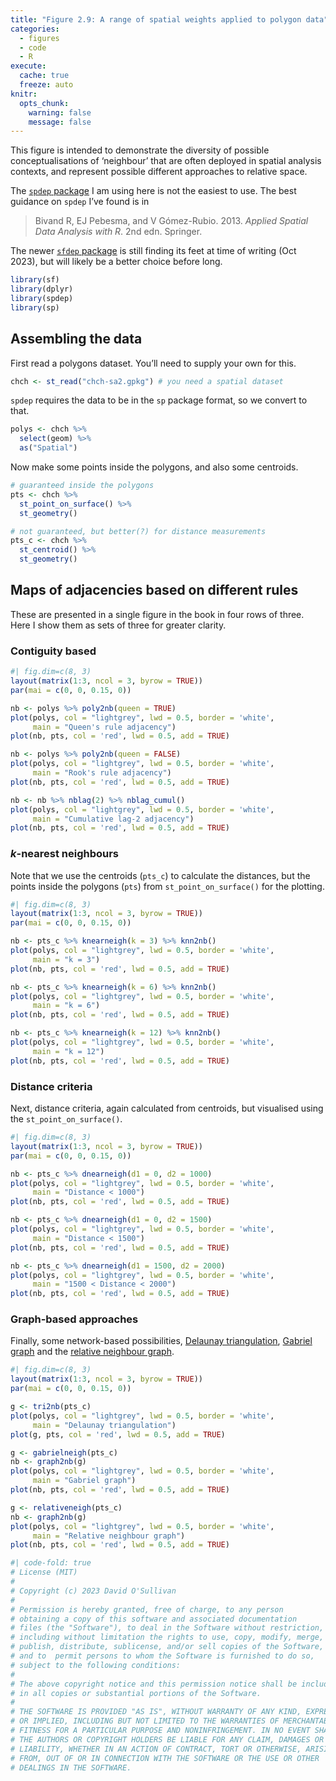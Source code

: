 ```yaml
---
title: "Figure 2.9: A range of spatial weights applied to polygon data"
categories: 
  - figures
  - code
  - R
execute: 
  cache: true
  freeze: auto
knitr:
  opts_chunk: 
    warning: false
    message: false
---
```


This figure is intended to demonstrate the diversity of possible conceptualisations of 'neighbour' that are often deployed in spatial analysis contexts, and represent possible different approaches to relative space. 

The [`spdep` package](https://cran.r-project.org/web/packages/spdep/index.html) I am using here is not the easiest to use. The best guidance on `spdep` I've found is in 

> Bivand R, EJ Pebesma, and V Gómez-Rubio. 2013. _Applied Spatial Data Analysis with R_. 2nd edn. Springer.

The newer [`sfdep` package](https://cran.r-project.org/package=sfdep) is still finding its feet at time of writing (Oct 2023), but will likely be a better choice before long.

```r
library(sf)
library(dplyr)
library(spdep)
library(sp)
```

## Assembling the data
First read a polygons dataset. You'll need to supply your own for this.

```r
chch <- st_read("chch-sa2.gpkg") # you need a spatial dataset
```

`spdep` requires the data to be in the `sp` package format, so we convert to that.

```r
polys <- chch %>%
  select(geom) %>%
  as("Spatial")
```

Now make some points inside the polygons, and also some centroids.

```r
# guaranteed inside the polygons
pts <- chch %>%
  st_point_on_surface() %>% 
  st_geometry()

# not guaranteed, but better(?) for distance measurements
pts_c <- chch %>%
  st_centroid() %>% 
  st_geometry()
```

## Maps of adjacencies based on different rules
These are presented in a single figure in the book in four rows of three. Here I show them as sets of three for greater clarity. 

### Contiguity based

```r
#| fig.dim=c(8, 3)
layout(matrix(1:3, ncol = 3, byrow = TRUE))
par(mai = c(0, 0, 0.15, 0))

nb <- polys %>% poly2nb(queen = TRUE)
plot(polys, col = "lightgrey", lwd = 0.5, border = 'white', 
     main = "Queen's rule adjacency")
plot(nb, pts, col = 'red', lwd = 0.5, add = TRUE)

nb <- polys %>% poly2nb(queen = FALSE)
plot(polys, col = "lightgrey", lwd = 0.5, border = 'white', 
     main = "Rook's rule adjacency")
plot(nb, pts, col = 'red', lwd = 0.5, add = TRUE)

nb <- nb %>% nblag(2) %>% nblag_cumul()
plot(polys, col = "lightgrey", lwd = 0.5, border = 'white', 
     main = "Cumulative lag-2 adjacency")
plot(nb, pts, col = 'red', lwd = 0.5, add = TRUE)
```

### _k_-nearest neighbours
Note that we use the centroids (`pts_c`) to calculate the distances, but the points inside the polygons (`pts`) from `st_point_on_surface()` for the plotting.

```r
#| fig.dim=c(8, 3)
layout(matrix(1:3, ncol = 3, byrow = TRUE))
par(mai = c(0, 0, 0.15, 0))

nb <- pts_c %>% knearneigh(k = 3) %>% knn2nb()
plot(polys, col = "lightgrey", lwd = 0.5, border = 'white', 
     main = "k = 3")
plot(nb, pts, col = 'red', lwd = 0.5, add = TRUE)

nb <- pts_c %>% knearneigh(k = 6) %>% knn2nb()
plot(polys, col = "lightgrey", lwd = 0.5, border = 'white', 
     main = "k = 6")
plot(nb, pts, col = 'red', lwd = 0.5, add = TRUE)

nb <- pts_c %>% knearneigh(k = 12) %>% knn2nb()
plot(polys, col = "lightgrey", lwd = 0.5, border = 'white', 
     main = "k = 12")
plot(nb, pts, col = 'red', lwd = 0.5, add = TRUE)
```

### Distance criteria
Next, distance criteria, again calculated from centroids, but visualised using the `st_point_on_surface()`.

```r
#| fig.dim=c(8, 3)
layout(matrix(1:3, ncol = 3, byrow = TRUE))
par(mai = c(0, 0, 0.15, 0))

nb <- pts_c %>% dnearneigh(d1 = 0, d2 = 1000)
plot(polys, col = "lightgrey", lwd = 0.5, border = 'white', 
     main = "Distance < 1000")
plot(nb, pts, col = 'red', lwd = 0.5, add = TRUE)

nb <- pts_c %>% dnearneigh(d1 = 0, d2 = 1500)
plot(polys, col = "lightgrey", lwd = 0.5, border = 'white', 
     main = "Distance < 1500")
plot(nb, pts, col = 'red', lwd = 0.5, add = TRUE)

nb <- pts_c %>% dnearneigh(d1 = 1500, d2 = 2000)
plot(polys, col = "lightgrey", lwd = 0.5, border = 'white', 
     main = "1500 < Distance < 2000")
plot(nb, pts, col = 'red', lwd = 0.5, add = TRUE)
```

### Graph-based approaches
Finally, some network-based possibilities, [Delaunay triangulation](https://en.wikipedia.org/wiki/Delaunay_triangulation), [Gabriel graph](https://en.wikipedia.org/wiki/Gabriel_graph) and the [relative neighbour graph](https://en.wikipedia.org/wiki/Relative_neighborhood_graph).

```r
#| fig.dim=c(8, 3)
layout(matrix(1:3, ncol = 3, byrow = TRUE))
par(mai = c(0, 0, 0.15, 0))

g <- tri2nb(pts_c)
plot(polys, col = "lightgrey", lwd = 0.5, border = 'white', 
     main = "Delaunay triangulation")
plot(g, pts, col = 'red', lwd = 0.5, add = TRUE)

g <- gabrielneigh(pts_c)
nb <- graph2nb(g)
plot(polys, col = "lightgrey", lwd = 0.5, border = 'white', 
     main = "Gabriel graph")
plot(nb, pts, col = 'red', lwd = 0.5, add = TRUE)

g <- relativeneigh(pts_c)
nb <- graph2nb(g)
plot(polys, col = "lightgrey", lwd = 0.5, border = 'white', 
     main = "Relative neighbour graph")
plot(nb, pts, col = 'red', lwd = 0.5, add = TRUE)
```



```r
#| code-fold: true
# License (MIT)
#
# Copyright (c) 2023 David O'Sullivan
#
# Permission is hereby granted, free of charge, to any person
# obtaining a copy of this software and associated documentation
# files (the "Software"), to deal in the Software without restriction,
# including without limitation the rights to use, copy, modify, merge,
# publish, distribute, sublicense, and/or sell copies of the Software,
# and to  permit persons to whom the Software is furnished to do so,
# subject to the following conditions:
#
# The above copyright notice and this permission notice shall be included
# in all copies or substantial portions of the Software.
#
# THE SOFTWARE IS PROVIDED "AS IS", WITHOUT WARRANTY OF ANY KIND, EXPRESS
# OR IMPLIED, INCLUDING BUT NOT LIMITED TO THE WARRANTIES OF MERCHANTABILITY,
# FITNESS FOR A PARTICULAR PURPOSE AND NONINFRINGEMENT. IN NO EVENT SHALL
# THE AUTHORS OR COPYRIGHT HOLDERS BE LIABLE FOR ANY CLAIM, DAMAGES OR OTHER
# LIABILITY, WHETHER IN AN ACTION OF CONTRACT, TORT OR OTHERWISE, ARISING
# FROM, OUT OF OR IN CONNECTION WITH THE SOFTWARE OR THE USE OR OTHER
# DEALINGS IN THE SOFTWARE.
```